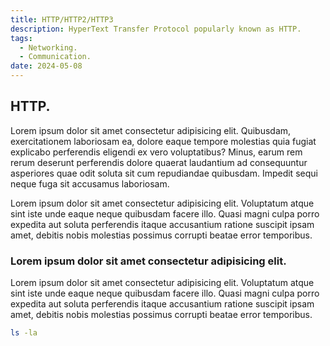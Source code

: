 ```yaml
---
title: HTTP/HTTP2/HTTP3
description: HyperText Transfer Protocol popularly known as HTTP.
tags:
  - Networking.
  - Communication.
date: 2024-05-08
---
```


## HTTP.

Lorem ipsum dolor sit amet consectetur adipisicing elit. Quibusdam, exercitationem laboriosam ea, dolore eaque tempore molestias quia fugiat explicabo perferendis eligendi ex vero voluptatibus? Minus, earum rem rerum deserunt perferendis dolore quaerat laudantium ad consequuntur asperiores quae odit soluta sit cum repudiandae quibusdam. Impedit sequi neque fuga sit accusamus laboriosam.

Lorem ipsum dolor sit amet consectetur adipisicing elit. Voluptatum atque sint iste unde eaque neque quibusdam facere illo. Quasi magni culpa porro expedita aut soluta perferendis itaque accusantium ratione suscipit ipsam amet, debitis nobis molestias possimus corrupti beatae error temporibus.

### Lorem ipsum dolor sit amet consectetur adipisicing elit.

Lorem ipsum dolor sit amet consectetur adipisicing elit. Voluptatum atque sint iste unde eaque neque quibusdam facere illo. Quasi magni culpa porro expedita aut soluta perferendis itaque accusantium ratione suscipit ipsam amet, debitis nobis molestias possimus corrupti beatae error temporibus.

```bash
ls -la
```
